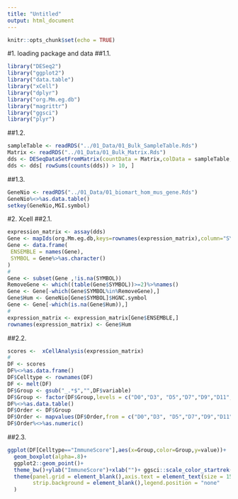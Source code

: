 ```yaml
---
title: "Untitled"
output: html_document
---
```


```r
knitr::opts_chunk$set(echo = TRUE)
```

#1. loading package and data
##1.1. 
```r
library("DESeq2")
library("ggplot2")
library("data.table")
library("xCell")
library("dplyr")
library("org.Mm.eg.db")
library("magrittr")
library("ggsci")
library("plyr")
```
##1.2. 
```r
sampleTable <- readRDS("../01_Data/01_Bulk_SampleTable.Rds")
Matrix <- readRDS("../01_Data/01_Bulk_Matrix.Rds")
dds <- DESeqDataSetFromMatrix(countData = Matrix,colData = sampleTable, design = ~ Group)
dds <- dds[ rowSums(counts(dds)) > 10, ]
```
##1.3.
```r
GeneNio <- readRDS("../01_Data/01_biomart_hom_mus_gene.Rds")
GeneNio%<>%as.data.table()
setkey(GeneNio,MGI.symbol)
```

#2. Xcell 
##2.1.
```r
expression_matrix <- assay(dds)
Gene <- mapIds(org.Mm.eg.db,keys=rownames(expression_matrix),column="SYMBOL",keytype="ENSEMBL",multiVals="first")
Gene <- data.frame(
 ENSEMBLE = names(Gene),
 SYMBOL = Gene%>%as.character()
)
#
Gene <- subset(Gene ,!is.na(SYMBOL))
RemoveGene <- which((table(Gene$SYMBOL))>=2)%>%names()
Gene <- Gene[-which(Gene$SYMBOL%in%RemoveGene),]
Gene$Hum <- GeneNio[Gene$SYMBOL]$HGNC.symbol
Gene <- Gene[-which(is.na(Gene$Hum)),]
#
expression_matrix <- expression_matrix[Gene$ENSEMBLE,]
rownames(expression_matrix) <- Gene$Hum
```
##2.2.
```r
scores <-  xCellAnalysis(expression_matrix)
#
DF <- scores
DF%<>%as.data.frame()
DF$Celltype <- rownames(DF)
DF <- melt(DF)
DF$Group <- gsub("_.*$","",DF$variable)
DF$Group <- factor(DF$Group,levels = c("D0","D3", "D5","D7","D9","D11","D13"))
DF%<>%as.data.table()
DF$Order <- DF$Group
DF$Order <- mapvalues(DF$Order,from = c("D0","D3", "D5","D7","D9","D11","D13"),to = c(1:7))
DF$Order%<>%as.numeric()
```
##2.3.
```r
ggplot(DF[Celltype=="ImmuneScore"],aes(x=Group,color=Group,y=value))+
  geom_boxplot(alpha=.8)+
  ggplot2::geom_point()+
  theme_bw()+ylab("ImmuneScore")+xlab("")+ ggsci::scale_color_startrek()+
  theme(panel.grid = element_blank(),axis.text = element_text(size = 15),strip.text.x = element_text(size = 15),
        strip.background = element_blank(),legend.position = "none"
  )
```


